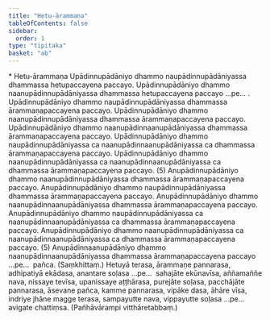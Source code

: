```yaml
---
title: "Hetu-ārammaṇa"
tableOfContents: false
sidebar:
  order: 1
type: "tipitaka"
basket: "ab"
---
```



<DynamicBreadcrumb />

<Paragraph type="center">
* Hetu-ārammaṇa
</Paragraph>

<Division number="28">

<Paragraph number="57">
Upādinnupādāniyo dhammo naupādinnupādāniyassa dhammassa hetupaccayena paccayo. Upādinnupādāniyo dhammo naanupādinnupādāniyassa dhammassa hetupaccayena paccayo …pe… .
</Paragraph>

</Division>
<Division number="29">

<Paragraph number="58">
Upādinnupādāniyo dhammo naupādinnupādāniyassa dhammassa ārammaṇapaccayena paccayo. Upādinnupādāniyo dhammo naanupādinnupādāniyassa dhammassa ārammaṇapaccayena paccayo. Upādinnupādāniyo dhammo naanupādinnaanupādāniyassa dhammassa ārammaṇapaccayena paccayo. Upādinnupādāniyo dhammo naupādinnupādāniyassa ca naanupādinnaanupādāniyassa ca dhammassa ārammaṇapaccayena paccayo. Upādinnupādāniyo dhammo naanupādinnupādāniyassa ca naanupādinnaanupādāniyassa ca dhammassa ārammaṇapaccayena paccayo. (5)
</Paragraph>

<Paragraph number="59">
Anupādinnupādāniyo dhammo naanupādinnupādāniyassa dhammassa ārammaṇapaccayena paccayo. Anupādinnupādāniyo dhammo naupādinnupādāniyassa dhammassa ārammaṇapaccayena paccayo. Anupādinnupādāniyo dhammo naanupādinnaanupādāniyassa dhammassa ārammaṇapaccayena paccayo. Anupādinnupādāniyo dhammo naupādinnupādāniyassa ca naanupādinnaanupādāniyassa ca dhammassa ārammaṇapaccayena paccayo. Anupādinnupādāniyo dhammo naanupādinnupādāniyassa ca naanupādinnaanupādāniyassa ca dhammassa ārammaṇapaccayena paccayo. (5)
</Paragraph>

<Paragraph number="60">
Anupādinnaanupādāniyo dhammo naanupādinnaanupādāniyassa dhammassa ārammaṇapaccayena paccayo …pe…  pañca. (Saṃkhittaṃ.)
</Paragraph>

</Division>
<Division number="30">

<Paragraph number="61">
Hetuyā terasa, ārammaṇe pannarasa, adhipatiyā ekādasa, anantare soḷasa …pe…  sahajāte ekūnavīsa, aññamaññe nava, nissaye tevīsa, upanissaye aṭṭhārasa, purejāte soḷasa, pacchājāte pannarasa, āsevane pañca, kamme pannarasa, vipāke dasa, āhāre vīsa, indriye jhāne magge terasa, sampayutte nava, vippayutte soḷasa …pe…  avigate chattiṃsa. (Pañhāvārampi vitthāretabbaṃ.)
</Paragraph>
</Division>